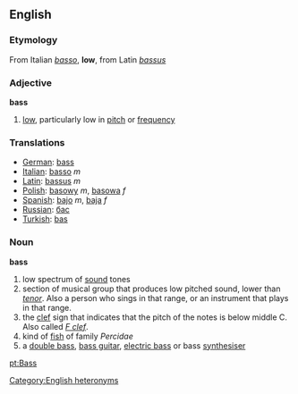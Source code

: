 ==English==
===Etymology===
From Italian ''[[basso]]'', '''low''', from Latin ''[[bassus]]''

===Adjective===
'''bass'''

# [[low]], particularly low in [[pitch]] or [[frequency]]

===Translations===
*[[German]]: [[bass]]
*[[Italian]]: [[basso]] ''m''
*[[Latin]]: [[bassus]] ''m''
*[[Polish]]: [[basowy]] ''m'', [[basowa]] ''f''
*[[Spanish]]: [[bajo]] ''m'', [[baja]] ''f''
*[[Russian]]: [[бас]]
*[[Turkish]]: [[bas]]

===Noun===
'''bass'''

# low spectrum of [[sound]] tones
# section of musical group that produces low pitched sound, lower than ''[[tenor]]''.  Also a person who sings in that range, or an instrument that plays in that range.
# the [[clef]] sign that indicates that the pitch of the notes is below middle C.  Also called ''[[F clef]]''.
# kind of [[fish]] of family ''Percidae''
# a [[double bass]], [[bass guitar]], [[electric bass]] or bass [[synthesiser]]

[[Category:English heteronyms]]

[[pt:Bass]]